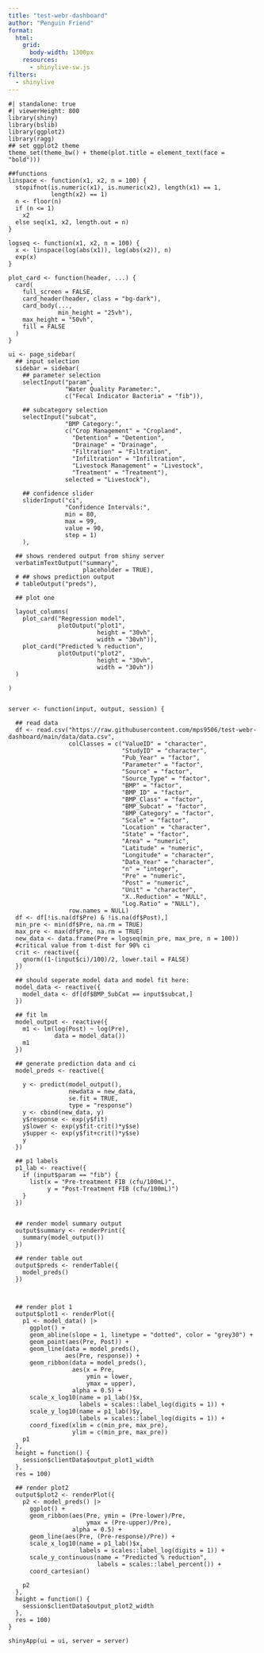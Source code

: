 ```yaml
---
title: "test-webr-dashboard"
author: "Penguin Friend"
format:
  html:
    grid: 
      body-width: 1300px
    resources: 
      - shinylive-sw.js
filters: 
  - shinylive
---
```






```shinylive-r
#| standalone: true
#| viewerHeight: 800
library(shiny)
library(bslib)
library(ggplot2)
library(ragg)
## set ggplot2 theme
theme_set(theme_bw() + theme(plot.title = element_text(face = "bold")))

##functions
linspace <- function(x1, x2, n = 100) {
  stopifnot(is.numeric(x1), is.numeric(x2), length(x1) == 1, 
            length(x2) == 1)
  n <- floor(n)
  if (n <= 1) 
    x2
  else seq(x1, x2, length.out = n)
}

logseq <- function(x1, x2, n = 100) {
  x <- linspace(log(abs(x1)), log(abs(x2)), n)
  exp(x)
}

plot_card <- function(header, ...) {
  card(
    full_screen = FALSE,
    card_header(header, class = "bg-dark"),
    card_body(...,
              min_height = "25vh"),
    max_height = "50vh",
    fill = FALSE
  )
}

ui <- page_sidebar(
  ## input selection
  sidebar = sidebar(
    ## parameter selection
    selectInput("param",
                "Water Quality Parameter:",
                c("Fecal Indicator Bacteria" = "fib")),
    
    ## subcategory selection
    selectInput("subcat",
                "BMP Category:",
                c("Crop Management" = "Cropland",
                  "Detention" = "Detention",
                  "Drainage" = "Drainage",
                  "Filtration" = "Filtration",
                  "Infiltration" = "Infiltration",
                  "Livestock Management" = "Livestock",
                  "Treatment" = "Treatment"),
                selected = "Livestock"),
    
    ## confidence slider
    sliderInput("ci",
                "Confidence Intervals:",
                min = 80,
                max = 99,
                value = 90,
                step = 1)
    ),
  
  ## shows rendered output from shiny server
  verbatimTextOutput("summary",
                     placeholder = TRUE),
  # ## shows prediction output
  # tableOutput("preds"),
  
  ## plot one
  
  layout_columns(
    plot_card("Regression model",
              plotOutput("plot1",
                         height = "30vh",
                         width = "30vh")),
    plot_card("Predicted % reduction",
              plotOutput("plot2",
                         height = "30vh",
                         width = "30vh"))
  )
  
)


server <- function(input, output, session) {
  
  ## read data
  df <- read.csv("https://raw.githubusercontent.com/mps9506/test-webr-dashboard/main/data/data.csv",
                 colClasses = c("ValueID" = "character",
                                "StudyID" = "character",
                                "Pub_Year" = "factor",
                                "Parameter" = "factor",
                                "Source" = "factor",
                                "Source_Type" = "factor",
                                "BMP" = "factor",
                                "BMP_ID" = "factor",
                                "BMP_Class" = "factor",
                                "BMP_Subcat" = "factor",
                                "BMP_Category" = "factor",
                                "Scale" = "factor",
                                "Location" = "character",
                                "State" = "factor",
                                "Area" = "numeric",
                                "Latitude" = "numeric",
                                "Longitude" = "character",
                                "Data_Year" = "character",
                                "n" = "integer", 
                                "Pre" = "numeric",
                                "Post" = "numeric",
                                "Unit" = "character",
                                "X..Reduction" = "NULL",
                                "Log.Ratio" = "NULL"),
                 row.names = NULL)
  df <- df[!is.na(df$Pre) & !is.na(df$Post),]
  min_pre <- min(df$Pre, na.rm = TRUE)
  max_pre <- max(df$Pre, na.rm = TRUE)
  new_data <- data.frame(Pre = logseq(min_pre, max_pre, n = 100))
  #critical value from t-dist for 90% ci
  crit <- reactive({
    qnorm((1-(input$ci)/100)/2, lower.tail = FALSE) 
  })
  
  ## should seperate model data and model fit here:
  model_data <- reactive({
    model_data <- df[df$BMP_SubCat == input$subcat,]
  })
  
  ## fit lm
  model_output <- reactive({
    m1 <- lm(log(Post) ~ log(Pre),
             data = model_data())
    m1
  })
  
  ## generate prediction data and ci
  model_preds <- reactive({
    
    y <- predict(model_output(),
                 newdata = new_data,
                 se.fit = TRUE,
                 type = "response")
    y <- cbind(new_data, y)
    y$response <- exp(y$fit)
    y$lower <- exp(y$fit-crit()*y$se)
    y$upper <- exp(y$fit+crit()*y$se)
    y
  })
  
  ## p1 labels
  p1_lab <- reactive({
    if (input$param == "fib") {
      list(x = "Pre-treatment FIB (cfu/100mL)",
           y = "Post-Treatment FIB (cfu/100mL)")
    }
  })
  
  
  ## render model summary output
  output$summary <- renderPrint({ 
    summary(model_output())
  })
  
  ## render table out
  output$preds <- renderTable({
    model_preds()
  })
  
  
  
  ## render plot 1
  output$plot1 <- renderPlot({
    p1 <- model_data() |> 
      ggplot() +
      geom_abline(slope = 1, linetype = "dotted", color = "grey30") +
      geom_point(aes(Pre, Post)) +
      geom_line(data = model_preds(),
                aes(Pre, response)) +
      geom_ribbon(data = model_preds(),
                  aes(x = Pre,
                      ymin = lower,
                      ymax = upper),
                  alpha = 0.5) +
      scale_x_log10(name = p1_lab()$x, 
                    labels = scales::label_log(digits = 1)) +
      scale_y_log10(name = p1_lab()$y,
                    labels = scales::label_log(digits = 1)) +
      coord_fixed(xlim = c(min_pre, max_pre),
                  ylim = c(min_pre, max_pre))
    p1
  },
  height = function() {
    session$clientData$output_plot1_width
  },
  res = 100)
  
  ## render plot2
  output$plot2 <- renderPlot({
    p2 <- model_preds() |> 
      ggplot() +
      geom_ribbon(aes(Pre, ymin = (Pre-lower)/Pre,
                      ymax = (Pre-upper)/Pre),
                  alpha = 0.5) +
      geom_line(aes(Pre, (Pre-response)/Pre)) +
      scale_x_log10(name = p1_lab()$x,
                    labels = scales::label_log(digits = 1)) +
      scale_y_continuous(name = "Predicted % reduction",
                         labels = scales::label_percent()) +
      coord_cartesian()
    
    p2
  },
  height = function() {
    session$clientData$output_plot2_width
  },
  res = 100)
}

shinyApp(ui = ui, server = server)


```
